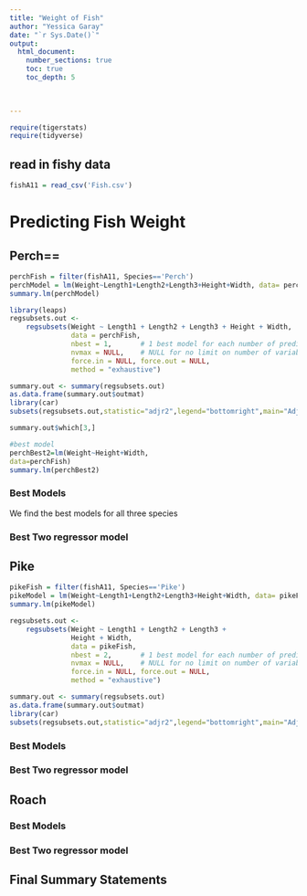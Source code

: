 ```yaml
---
title: "Weight of Fish"
author: "Yessica Garay"
date: "`r Sys.Date()`"  
output: 
  html_document:
    number_sections: true
    toc: true
    toc_depth: 5

 
    
---
```



```r
require(tigerstats)
require(tidyverse)
```

## read in fishy data
```r
fishA11 = read_csv('Fish.csv')
```



# Predicting Fish Weight


## Perch==

```r
perchFish = filter(fishA11, Species=='Perch') 
perchModel = lm(Weight~Length1+Length2+Length3+Height+Width, data= perchFish)
summary.lm(perchModel)
```


```r
library(leaps)
regsubsets.out <-
    regsubsets(Weight ~ Length1 + Length2 + Length3 + Height + Width,
               data = perchFish,
               nbest = 1,       # 1 best model for each number of predictors
               nvmax = NULL,    # NULL for no limit on number of variables
               force.in = NULL, force.out = NULL,
               method = "exhaustive")

summary.out <- summary(regsubsets.out)
as.data.frame(summary.out$outmat)
library(car)
subsets(regsubsets.out,statistic="adjr2",legend="bottomright",main="Adjusted R^2")


```


```r
summary.out$which[3,]
```

```r
#best model
perchBest2=lm(Weight~Height+Width,
data=perchFish)
summary.lm(perchBest2)
```


### Best Models
We find the best models for all three species

### Best Two regressor model

## Pike

```r
pikeFish = filter(fishA11, Species=='Pike') 
pikeModel = lm(Weight~Length1+Length2+Length3+Height+Width, data= pikeFish)
summary.lm(pikeModel)
```

```r
regsubsets.out <-
    regsubsets(Weight ~ Length1 + Length2 + Length3 +
               Height + Width,
               data = pikeFish,
               nbest = 2,       # 1 best model for each number of predictors
               nvmax = NULL,    # NULL for no limit on number of variables
               force.in = NULL, force.out = NULL,
               method = "exhaustive")

summary.out <- summary(regsubsets.out)
as.data.frame(summary.out$outmat)
library(car)
subsets(regsubsets.out,statistic="adjr2",legend="bottomright",main="Adjusted R^2")
```

### Best Models

### Best Two regressor model

## Roach

### Best Models

### Best Two regressor model

## Final Summary Statements